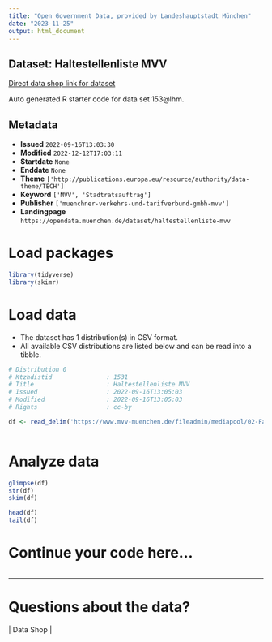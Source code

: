 ```yaml
---
title: "Open Government Data, provided by Landeshauptstadt München"
date: "2023-11-25"
output: html_document
---
```


## Dataset: Haltestellenliste MVV

[Direct data shop link for dataset](https://opendata.muenchen.de/dataset/haltestellenliste-mvv)

Auto generated R starter code for data set 153@lhm.

## Metadata

- **Issued** `2022-09-16T13:03:30`
- **Modified** `2022-12-12T17:03:11`
- **Startdate** `None`
- **Enddate** `None`
- **Theme** `['http://publications.europa.eu/resource/authority/data-theme/TECH']`
- **Keyword** `['MVV', 'Stadtratsauftrag']`
- **Publisher** `['muenchner-verkehrs-und-tarifverbund-gmbh-mvv']`
- **Landingpage** `https://opendata.muenchen.de/dataset/haltestellenliste-mvv`


# Load packages

```r

library(tidyverse)
library(skimr)

```

# Load data

-   The dataset has 1 distribution(s) in CSV format.
-   All available CSV distributions are listed below and can be read into a tibble.

```r

# Distribution 0
# Ktzhdistid               : 1531
# Title                    : Haltestellenliste MVV
# Issued                   : 2022-09-16T13:05:03
# Modified                 : 2022-09-16T13:05:03
# Rights                   : cc-by

df <- read_delim('https://www.mvv-muenchen.de/fileadmin/mediapool/02-Fahrplanauskunft/03-Downloads/openData/20-01-MVV_HST-_s20-o-T.csv')



```

# Analyze data

```r

glimpse(df)
str(df)
skim(df)

head(df)
tail(df)

```

# Continue your code here...

```r

```

------------------------------------------------------------------------

# Questions about the data?

 | Data Shop | 
